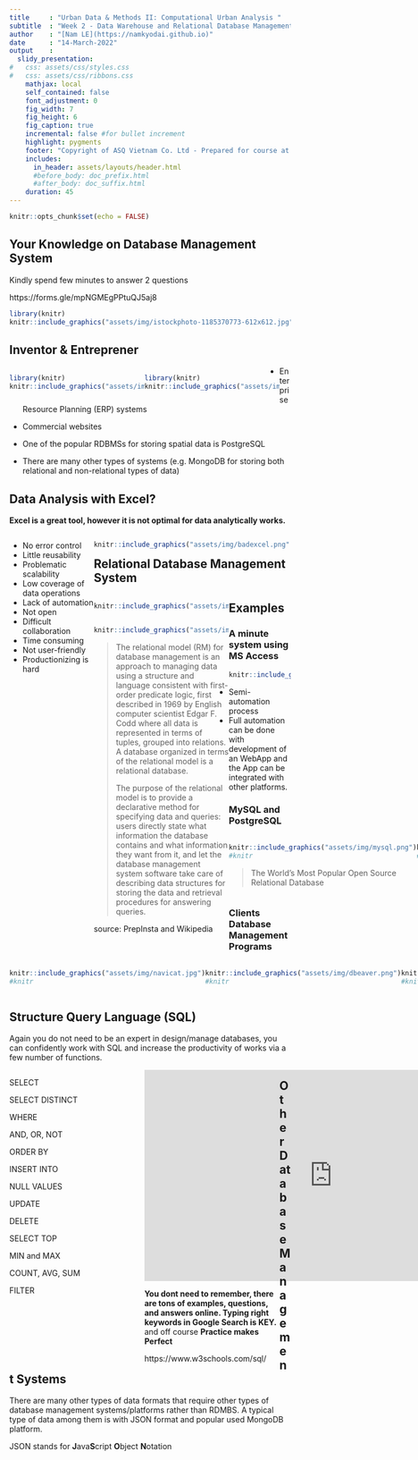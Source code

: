 ```yaml
---
title     : "Urban Data & Methods II: Computational Urban Analysis "
subtitle  : "Week 2 - Data Warehouse and Relational Database Management System"
author    : "[Nam LE](https://namkyodai.github.io)"
date      : "14-March-2022"
output    : 
  slidy_presentation:
#   css: assets/css/styles.css
#   css: assets/css/ribbons.css
    mathjax: local
    self_contained: false
    font_adjustment: 0
    fig_width: 7
    fig_height: 6
    fig_caption: true
    incremental: false #for bullet increment
    highlight: pygments
    footer: "Copyright of ASQ Vietnam Co. Ltd - Prepared for course at SUTD"
    includes:
      in_header: assets/layouts/header.html
      #before_body: doc_prefix.html
      #after_body: doc_suffix.html
    duration: 45
---
```


```r
knitr::opts_chunk$set(echo = FALSE)
```

## Your Knowledge on Database Management System

Kindly spend few minutes to answer 2 questions

https://forms.gle/mpNGMEgPPtuQJ5aj8

```r
library(knitr)
knitr::include_graphics("assets/img/istockphoto-1185370773-612x612.jpg")
```

## Inventor & Entreprener 

<div class='left' style='float:left;width:48%'>

```r
library(knitr)
knitr::include_graphics("assets/img/teddcodd.png")
```
</div>

<div class='left' style='float:left;width:48%'>
```r
library(knitr)
knitr::include_graphics("assets/img/larryellison.png")
```

</div>



- Enterprise Resource Planning (ERP) systems 

- Commercial websites

- One of the popular RDBMSs for storing spatial data is PostgreSQL

- There are many other types of systems (e.g. MongoDB for storing both relational and non-relational types of data)


## Data Analysis with Excel?

**Excel is a great tool, however it is not optimal for data analytically works.**


<div class='left' style='float:left;width:30%'>
- No error control
- Little reusability
- Problematic scalability
- Low coverage of data operations
- Lack of automation
- Not open
- Difficult collaboration
- Time consuming
- Not user-friendly
- Productionizing is hard
</div>


<div class='left' style='float:left;width:70%'>


```r
knitr::include_graphics("assets/img/badexcel.png")
```

</div>





## Relational Database Management System

<div class='left' style='float:left;width:48%'>


```r
knitr::include_graphics("assets/img/entitydiagram.png")
```

</div>


<div class='left' style='float:left;width:48%'>
```r
knitr::include_graphics("assets/img/12coddrule.png")
```

> The relational model (RM) for database management is an approach to managing data using a structure and language consistent with first-order predicate logic, first described in 1969 by English computer scientist Edgar F. Codd where all data is represented in terms of tuples, grouped into relations. A database organized in terms of the relational model is a relational database.
>
>The purpose of the relational model is to provide a declarative method for specifying data and queries: users directly state what information the database contains and what information they want from it, and let the database management system software take care of describing data structures for storing the data and retrieval procedures for answering queries.

source: PrepInsta and Wikipedia
</div>

## Examples

### A minute system using MS Access


```r
knitr::include_graphics("assets/img/minutesystem.png")
```

- Semi-automation process
- Full automation can be done with development of an WebApp and the App can be integrated with other platforms.


### MySQL and PostgreSQL

:::: {style="display: flex;"}

::: {}

```r
knitr::include_graphics("assets/img/mysql.png")
#knitr
```

> The World's Most Popular Open Source Relational Database
:::

::: {}

```r
knitr::include_graphics("assets/img/PostgreSQL.png")
#knitr
```

> The World's Most Advanced Open Source Relational Database

:::

::: {}

```r
knitr::include_graphics("assets/img/sqlite.gif")
#knitr
```

> The most used database engine in the world

:::

::::


### Clients Database Management Programs

:::: {style="display: flex;"}

::: {}

```r
knitr::include_graphics("assets/img/navicat.jpg")
#knitr
```

:::

::: {}

```r
knitr::include_graphics("assets/img/dbeaver.png")
#knitr
```

:::

::: {}

```r
knitr::include_graphics("assets/img/heidisql.png")
#knitr
```

:::


::: {}

```r
knitr::include_graphics("assets/img/pgadmin.png")
#knitr
```

:::


::::



## Structure Query Language (SQL)

Again you do not need to be an expert in design/manage databases, you can confidently work with SQL and increase the productivity of works via a few number of functions.


<div class='left' style='float:left;width:48%'>


SELECT

SELECT DISTINCT

WHERE

AND, OR, NOT

ORDER BY

INSERT INTO

NULL VALUES

UPDATE

DELETE

SELECT TOP

MIN and MAX

COUNT, AVG, SUM

FILTER

</div>

<div class='left' style='float:left;width:48%'>
<iframe width="672" height="378" src="https://www.youtube.com/embed/7S_tz1z_5bA" title="YouTube video player" frameborder="0" allow="accelerometer; autoplay; clipboard-write; encrypted-media; gyroscope; picture-in-picture" allowfullscreen></iframe>


**You dont need to remember, there are tons of examples, questions, and answers online. Typing right keywords in Google Search is KEY.** and off course **Practice makes Perfect**

https://www.w3schools.com/sql/


</div>


## Other Database Management Systems

There are many other types of data formats that require other types of database management systems/platforms rather than RDMBS. A typical type of data among them is with JSON format and popular used MongoDB platform.

JSON stands for **J**ava**S**cript **O**bject **N**otation